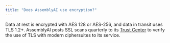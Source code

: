 ```yaml
---
title: "Does AssemblyAI use encryption?"
---
```


Data at rest is encrypted with AES 128 or AES-256, and data in transit uses TLS 1.2+. AssemblyAI posts SSL scans quarterly to its [Trust Center](https://app.vanta.com/assemblyai/trust/7n80syl8zln1bn1qm3x8eg) to verify the use of TLS with modern ciphersuites to its service.
